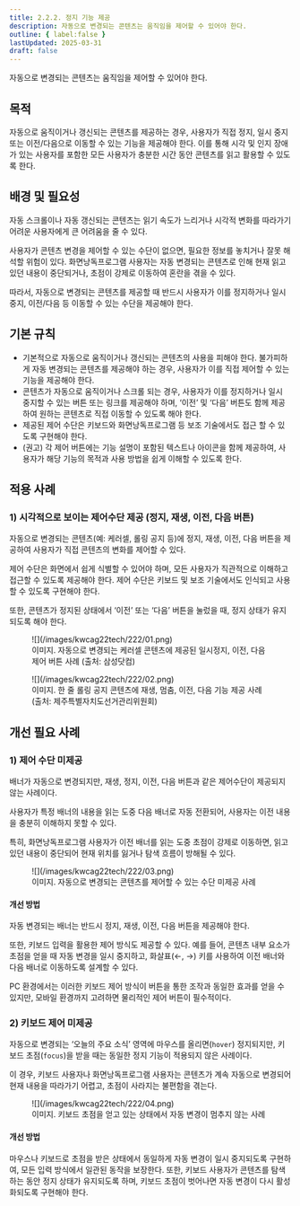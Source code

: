 ```yaml
---
title: 2.2.2. 정지 기능 제공
description: 자동으로 변경되는 콘텐츠는 움직임을 제어할 수 있어야 한다.
outline: { label:false }
lastUpdated: 2025-03-31
draft: false
---
```


<Aside title="검사 항목">
자동으로 변경되는 콘텐츠는 움직임을 제어할 수 있어야 한다.
</Aside>

## 목적
자동으로 움직이거나 갱신되는 콘텐츠를 제공하는 경우, 사용자가 직접 정지, 일시 중지 또는 이전/다음으로 이동할 수 있는 기능을 제공해야 한다. 이를 통해 시각 및 인지 장애가 있는 사용자를 포함한 모든 사용자가 충분한 시간 동안 콘텐츠를 읽고 활용할 수 있도록 한다.

##	배경 및 필요성
자동 스크롤이나 자동 갱신되는 콘텐츠는 읽기 속도가 느리거나 시각적 변화를 따라가기 어려운 사용자에게 큰 어려움을 줄 수 있다.

사용자가 콘텐츠 변경을 제어할 수 있는 수단이 없으면, 필요한 정보를 놓치거나 잘못 해석할 위험이 있다. 화면낭독프로그램 사용자는 자동 변경되는 콘텐츠로 인해 현재 읽고 있던 내용이 중단되거나, 초점이 강제로 이동하여 혼란을 겪을 수 있다.

따라서, 자동으로 변경되는 콘텐츠를 제공할 때 반드시 사용자가 이를 정지하거나 일시 중지, 이전/다음 등 이동할 수 있는 수단을 제공해야 한다.

##	기본 규칙
- 기본적으로 자동으로 움직이거나 갱신되는 콘텐츠의 사용을 피해야 한다. 불가피하게 자동 변경되는 콘텐츠를 제공해야 하는 경우, 사용자가 이를 직접 제어할 수 있는 기능을 제공해야 한다.
- 콘텐츠가 자동으로 움직이거나 스크롤 되는 경우, 사용자가 이를 정지하거나 일시 중지할 수 있는 버튼 또는 링크를 제공해야 하며, ‘이전’ 및 ‘다음’ 버튼도 함께 제공하여 원하는 콘텐츠로 직접 이동할 수 있도록 해야 한다.
- 제공된 제어 수단은 키보드와 화면낭독프로그램 등 보조 기술에서도 접근 할 수 있도록 구현해야 한다.
- (권고) 각 제어 버튼에는 기능 설명이 포함된 텍스트나 아이콘을 함께 제공하여, 사용자가 해당 기능의 목적과 사용 방법을 쉽게 이해할 수 있도록 한다.

## 적용 사례
### 1)	시각적으로 보이는 제어수단 제공 (정지, 재생, 이전, 다음 버튼)
자동으로 변경되는 콘텐츠(예: 케러셀, 롤링 공지 등)에 정지, 재생, 이전, 다음 버튼을 제공하여 사용자가 직접 콘텐츠의 변화를 제어할 수 있다.

제어 수단은 화면에서 쉽게 식별할 수 있어야 하며, 모든 사용자가 직관적으로 이해하고 접근할 수 있도록 제공해야 한다. 제어 수단은 키보드 및 보조 기술에서도 인식되고 사용할 수 있도록 구현해야 한다.

또한, 콘텐츠가 정지된 상태에서 ‘이전’ 또는 ‘다음’ 버튼을 눌렀을 때, 정지 상태가 유지되도록 해야 한다.

<figure>
	![](/images/kwcag22tech/222/01.png)
	<figcaption>이미지. 자동으로 변경되는 케러셀 콘텐츠에 제공된 일시정지, 이전, 다음 제어 버튼 사례 (출처: 삼성닷컴)</figcaption>
</figure>

<figure>
	![](/images/kwcag22tech/222/02.png)
	<figcaption>이미지. 한 줄 롤링 공지 콘텐츠에 재생, 멈춤, 이전, 다음 기능 제공 사례 (출처: 제주특별자치도선거관리위원회)</figcaption>
</figure>

## 개선 필요 사례
### 1)	제어 수단 미제공
배너가 자동으로 변경되지만, 재생, 정지, 이전, 다음 버튼과 같은 제어수단이 제공되지 않는 사례이다.

사용자가 특정 배너의 내용을 읽는 도중 다음 배너로 자동 전환되어, 사용자는 이전 내용을 충분히 이해하지 못할 수 있다.

특히, 화면낭독프로그램 사용자가 이전 배너를 읽는 도중 초점이 강제로 이동하면, 읽고 있던 내용이 중단되어 현재 위치를 잃거나 탐색 흐름이 방해될 수 있다.

<figure>
	![](/images/kwcag22tech/222/03.png)
	<figcaption>이미지. 자동으로 변경되는 콘텐츠를 제어할 수 있는 수단 미제공 사례</figcaption>
</figure>

#### 개선 방법
자동 변경되는 배너는 반드시 정지, 재생, 이전, 다음 버튼을 제공해야 한다.

또한, 키보드 입력을 활용한 제어 방식도 제공할 수 있다. 예를 들어, 콘텐츠 내부 요소가 초점을 얻을 때 자동 변경을 일시 중지하고, 화살표(←, →) 키를 사용하여 이전 배너와 다음 배너로 이동하도록 설계할 수 있다.

PC 환경에서는 이러한 키보드 제어 방식이 버튼을 통한 조작과 동일한 효과를 얻을 수 있지만, 모바일 환경까지 고려하면 물리적인 제어 버튼이 필수적이다.

### 2)	키보드 제어 미제공
자동으로 변경되는 ‘오늘의 주요 소식’ 영역에 마우스를 올리면(`hover`) 정지되지만, 키보드 초점(`focus`)을 받을 때는 동일한 정지 기능이 적용되지 않은 사례이다.

이 경우, 키보드 사용자나 화면낭독프로그램 사용자는 콘텐츠가 계속 자동으로 변경되어 현재 내용을 따라가기 어렵고, 초점이 사라지는 불편함을 겪는다.

<figure>
	![](/images/kwcag22tech/222/04.png)
	<figcaption>이미지. 키보드 초점을 얻고 있는 상태에서 자동 변경이 멈추지 않는 사례</figcaption>
</figure>

#### 개선 방법
마우스나 키보드로 초점을 받은 상태에서 동일하게 자동 변경이 일시 중지되도록 구현하여, 모든 입력 방식에서 일관된 동작을 보장한다. 또한, 키보드 사용자가 콘텐츠를 탐색하는 동안 정지 상태가 유지되도록 하며, 키보드 초점이 벗어나면 자동 변경이 다시 활성화되도록 구현해야 한다.